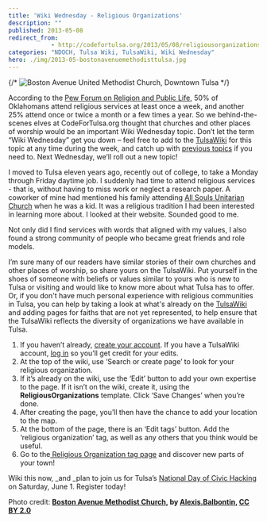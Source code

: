 ```yaml
---
title: 'Wiki Wednesday - Religious Organizations'
description: ""
published: 2013-05-08
redirect_from: 
            - http://codefortulsa.org/2013/05/08/religiousorganizations/
categories: "NDOCH, Tulsa Wiki, TulsaWiki, Wiki Wednesday"
hero: ./img/2013-05-bostonavenuemethodisttulsa.jpg
---
```

{/* ![Boston Avenue United Methodist Church, Downtown Tulsa](./img/2013-05-bostonavenuemethodisttulsa.jpg) */}

According to the [Pew Forum on Religion and Public Life](http://religions.pewforum.org/maps), 50% of Oklahomans attend religious services at least once a week, and another 25% attend once or twice a month or a few times a year. So we behind-the-scenes elves at CodeForTulsa.org thought that churches and other places of worship would be an important Wiki Wednesday topic. Don’t let the term “Wiki Wednesday” get you down – feel free to add to the [TulsaWiki](http://www.tulsawiki.org/) for this topic at any time during the week, and catch up with [previous topics](http://codefortulsa.org/tag/wiki-wednesday/) if you need to. Next Wednesday, we’ll roll out a new topic!

I moved to Tulsa eleven years ago, recently out of college, to take a Monday through Friday daytime job. I suddenly had time to attend religious services - that is, without having to miss work or neglect a research paper. A coworker of mine had mentioned his family attending [All Souls Unitarian Church](http://www.tulsawiki.org/All_Souls_Unitarian_Church) when he was a kid. It was a religious tradition I had been interested in learning more about. I looked at their website. Sounded good to me.

Not only did I find services with words that aligned with my values, I also found a strong community of people who became great friends and role models.

I’m sure many of our readers have similar stories of their own churches and other places of worship, so share yours on the TulsaWiki. Put yourself in the shoes of someone with beliefs or values similar to yours who is new to Tulsa or visiting and would like to know more about what Tulsa has to offer. Or, if you don't have much personal experience with religious communities in Tulsa, you can help by taking a look at what's already on the [TulsaWiki](http://www.tulsawiki.org/tags/religiousorganizations) and adding pages for faiths that are not yet represented, to help ensure that the TulsaWiki reflects the diversity of organizations we have available in Tulsa.

1. If you haven’t already, [create your account](http://www.tulsawiki.org/Users/register/ "Create a TulsaWiki account"). If you have a TulsaWiki account, [log in](http://www.tulsawiki.org/Users/login/ "TulsaWiki login") so you’ll get credit for your edits.
2. At the top of the wiki, use ‘Search or create page’ to look for your religious organization.
3. If it’s already on the wiki, use the ‘Edit’ button to add your own expertise to the page. If it isn’t on the wiki, create it, using the **ReligiousOrganizations** template. Click ‘Save Changes’ when you’re done.
4. After creating the page, you’ll then have the chance to add your location to the map.
5. At the bottom of the page, there is an ‘Edit tags’ button. Add the ‘religious organization’ tag, as well as any others that you think would be useful.
6. Go to the[ Religious Organization tag page](http://www.tulsawiki.org/tags/religiousorganizations "Rainy Day tag page for TulsaWiki") and discover new parts of your town!

Wiki this now, \_and \_plan to join us for Tulsa’s [National Day of Civic Hacking](https://ndochtulsa.eventbrite.com/ "NDOCH  registration") on Saturday, June 1. Register today!

Photo credit: **[Boston Avenue Methodist Church](http://www.flickr.com/photos/7585621@N02/4958362156/), by [Alexis.Balbontin](http://www.flickr.com/photos/7585621@N02/), [CC BY 2.0](http://creativecommons.org/licenses/by/2.0/deed.en)**

